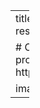 ---
title: Sea Tomatoes
summary: Subtext...
tags:
  - past research
date: "2020-04-17T00:00:00Z"

# Optional external URL for project (replaces project detail page).
external_link: https://ameliaritger.netlify.app/critters/past/#nostoc

image: 
  caption: Wutever u want
  focal_point: Smart
---
